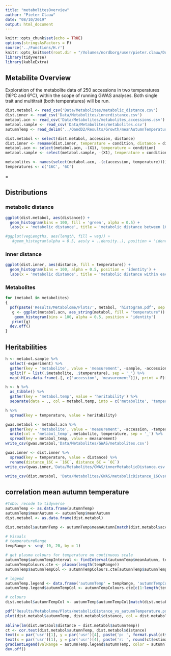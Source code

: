 ```yaml
---
title: "metabolitesOverview"
author: "Pieter Clauw"
date: "08/10/2019"
output: html_document
---
```


```r
knitr::opts_chunk$set(echo = TRUE)
options(stringsAsFactors = F)
source('../Functions/H.r')
knitr::opts_knit$set(root.dir = "/Volumes/nordborg/user/pieter.clauw/Documents/Experiments/UltimateQandD/")
library(tidyverse)
library(kableExtra)
```

## Metabilite Overview
Exploration of the metabolite data of 250 accessions in two temperatures (16ºC and 6ºC),
within the scope of running GWAS analyses.
Both single trait and multitrait (both temperatures) will be run.


```r
dist.metabol <- read_csv('Data/Metabolites/metabolic_distance.csv')
dist.inner <- read_csv('Data/Metabolites/innerdistance.csv')
metabol.acn <- read_csv('Data/Metabolites/metabolites_accessions.csv')
metabol.sample <- read_csv('Data/Metabolites/metabolites.csv')
autumnTemp <- read_delim('../QandD2/Results/Growth/meanAutumnTemperatureCLusters.txt', '\t')
```

```r
dist.metabol <- select(dist.metabol, accession, distance)
dist.inner <- rename(dist.inner, temperature = condition, distance = dist) %>% select(accession, temperature, distance)
metabol.acn <- select(metabol.acn, -(X1), temperature = condition) 
metabol.sample <- select(metabol.sample, -(X1), temperature = condition) %>% select(sample, accession, temperature, experiment, everything())
```

```r
metabolites <- names(select(metabol.acn, -(c(accession, temperature))))
temperatures <- c('16C', '6C')
```
=


## Distributions
### metabolic distance
```r
ggplot(dist.metabol, aes(distance)) +
  geom_histogram(bins = 100, fill = 'green', alpha = 0.5) +
  labs(x = 'metabolic distance', title = 'metabolic distance between 16ºC and 6ºC')

#ggplot(vegLengths, aes(length, fill = veg)) + 
   #geom_histogram(alpha = 0.5, aes(y = ..density..), position = 'identity')

```

### inner distance
```r
ggplot(dist.inner, aes(distance, fill = temperature)) +
  geom_histogram(bins = 100, alpha = 0.5, position = 'identity') +
  labs(x = 'metabolic distance', title = 'metabolic distance within each temperature')
```


### Metabolites
```r
for (metabol in metabolites)
{
  pdf(paste('Results/Metabolome/Plots/', metabol, 'histogram.pdf', sep = '_'))
   g <- ggplot(metabol.acn, aes_string(metabol, fill = "temperature")) +
    geom_histogram(bins = 100, alpha = 0.5, position = 'identity')
   print(g)
  dev.off()
}
```


## Heritabilities
```r
h <- metabol.sample %>%
  select(-experiment) %>%
  gather(key = 'metabolite', value = 'measurement', -sample, -accession, -temperature) %>%
  split(f = list(.$metabolite, .$temperature), sep = '_') %>%
  map(~H(as.data.frame(.[, c('accession', 'measurement')]), print = F)[4])

h <- h %>%
  as_tibble() %>%
  gather(key = 'metabol.temp', value = 'heritability') %>%
  separate(data = ., col = metabol.temp, into = c('metabolite', 'temperature'), sep = "_")

h %>%
  spread(key = temperature, value = heritability)
```


```r
gwas.metabol <- metabol.acn %>%
  gather(key = 'metabolite', value = 'measurement', -accession, -temperature) %>%
  unite(col = 'metabol_temp', metabolite, temperature, sep = '_') %>%
  spread(key = metabol_temp, value = measurement)
write_csv(gwas.metabol,'Data/Metabolites/GWAS/metabolites.csv')

gwas.inner <- dist.inner %>%
  spread(key = temperature, value = distance) %>%
  rename(distance_16C = `16C`, distance_6C = `6C`)
write_csv(gwas.inner,'Data/Metabolites/GWAS/innerMetabolicDistance.csv')

write_csv(dist.metabol, 'Data/Metabolites/GWAS/metabolicDistance_16Cvs6C.csv')
```
## correlation mean autumn temperature
```r
#ToDo: recode to tidyverse
autumnTemp <- as.data.frame(autumnTemp)
autumnTemp$meanAutumn <- autumnTemp$meanAutumn
dist.metabol <- as.data.frame(dist.metabol)

dist.metabol$autumnTemp <- autumnTemp$meanAutumn[match(dist.metabol$accession, autumnTemp$acn)]

# Visuals
# temperatureRange
tempRange <- seq(-10, 20, by = 1)

# get plasma colours for temperature on continuous scale
autumnTemp$autumnTempInterval <- findInterval(autumnTemp$meanAutumn, tempRange)
autumnTempColours.cte <- plasma(length(tempRange))
autumnTemp$autumnTempCol <- autumnTempColours.cte[autumnTemp$autumnTempInterval]

# legend
autumnTemp.legend <- data.frame('autumnTemp' = tempRange, 'autumnTempCol' = NA)
autumnTemp.legend$autumnTempCol <- autumnTempColours.cte[c(1:length(tempRange))]

# colours
dist.metabol$autumnTempCol <- autumnTemp$autumnTempCol[match(dist.metabol$accession, autumnTemp$acn)]

pdf('Results/Metabolome/Plots/metabolicDistance_vs_autumnTemperature.pdf', useDingbats = FALSE)
plot(dist.metabol$autumnTemp, dist.metabol$distance, col = dist.metabol$autumnTempCol, xlab = expression(paste('autumn temperature (',degree~C,')')), pch = 19, ylab = expression(paste('metabolic distance (16',degree~C,'vs. 6',degree~C,')')), cex.axis = 1.3, cex.lab = 1.3, xlim = c(-6, 20), xaxs = 'i')
     
abline(lm(dist.metabol$distance ~ dist.metabol$autumnTemp))
ct <- cor.test(dist.metabol$autumnTemp, dist.metabol$distance)
text(x = par('usr')[1], y = par('usr')[4], paste('p: ', format.pval(ct$p.value, digits = 3, eps = 0.0001, nsmall = 4), sep = '' ), adj = c(-0.25 ,1.25))
text(x = par('usr')[1], y = par('usr')[4], paste('r: ', round(ct$estimate, 4), sep = '' ), adj = c(-0.275 ,2.75))
gradientLegend(valRange = autumnTemp.legend$autumnTemp, color = autumnTemp.legend$autumnTempCol, pos = 0.5 - (2.25/30), length = 30/26, side = 1, inside = T, pos.num = 3, n.seg = 1, coords = F, depth = 0.01)
dev.off()
```


